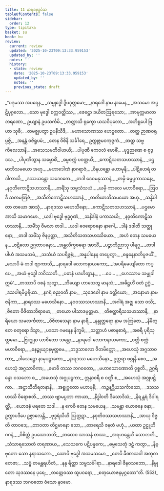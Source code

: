 ```yaml
---
title: 11 နာရဒဗုဒ္ဓဝံသ
tableOfContents: false
sidebar:
  order: 12
type: tipitaka
basket: su
book: bu
review:
  current: review
  updated: '2025-10-23T09:13:33.959153'
  updated_by: ''
  notes: ''
  history:
  - state: review
    date: '2025-10-23T09:13:33.959153'
    updated_by: ''
    notes: ''
    previous_state: draft
---
```



<ReviewStatus review={frontmatter.review} showDetails={true} />

<HypothesisAnnotation frontmatter={frontmatter} />

<DynamicBreadcrumb />

<Division number="1" book="bu" e="ch" v="21" p="341">

<Paragraph number="532" type="verses" book="bu">
_“ပဒုမဿ အပရေန,_  
_သမ္ဗုဒ္ဓေါ ဒွိပဒုတ္တမော;_  
_နာရဒေါ နာမ နာမေန,_  
_အသမော အပ္ပဋိပုဂ္ဂလော._  

</Paragraph>

</Division>
<Division number="2" book="bu" e="ch" v="21" p="341">

<Paragraph number="533" type="verses" book="bu">
_သော ဗုဒ္ဓေါ စက္ကဝတ္တိဿ,_  
_ဇေဋ္ဌော ဒယိတဩရသော;_  
_အာမုက္ကမာလာဘရဏော,_  
ဥယျာနံ ဥပသင်္ကမိ._  

</Paragraph>

</Division>
<Division number="3" book="bu" e="ch" v="21" p="341">

<Paragraph number="534" type="verses" book="bu">
_တတ္ထာသိ ရုက္ခော ယသဝိပုလော,_  
_အဘိရူပေါ ဗြဟာ သုစိ;_  
_တမဇ္ဈပတွာ ဥပနိသီဒိ,_  
_မဟာသောဏဿ ဟေဋ္ဌတော._  

</Paragraph>

</Division>
<Division number="4" book="bu" e="ch" v="21" p="341">

<Paragraph number="535" type="verses" book="bu">
_တတ္ထ ဉာဏဝရုပ္ပဇ္ဇိ,_  
_အနန္တံ ဝဇိရူပမံ;_  
_တေန ဝိစိနိ သင်္ခါရေ,_  
ဥက္ကုဇ္ဇမဝကုဇ္ဇကံ._  

</Paragraph>

</Division>
<Division number="5" book="bu" e="ch" v="21" p="341">

<Paragraph number="536" type="verses" book="bu">
_တတ္ထ သဗ္ဗကိလေသာနိ,_  
_အသေသမဘိဝါဟယိ;_  
_ပါပုဏီ ကေဝလံ ဗောဓိံ,_  
_ဗုဒ္ဓဉာဏေ စ စုဒ္ဒသ._  

</Paragraph>

</Division>
<Division number="6" book="bu" e="ch" v="21" p="341">

<Paragraph number="537" type="verses" book="bu">
_ပါပုဏိတွာန သမ္ဗောဓိံ,_  
_ဓမ္မစက္ကံ ပဝတ္တယိ;_  
_ကောဋိသတသဟဿာနံ,_  
_ပဌမာဘိသမယော အဟု._  

</Paragraph>

</Division>
<Division number="7" book="bu" e="ch" v="21" p="341">

<Paragraph number="538" type="verses" book="bu">
_မဟာဒေါဏံ နာဂရာဇံ,_  
_ဝိနယန္တော မဟာမုနိ;_  
_ပါဋိဟေရံ တဒါကာသိ,_  
_ဒဿယန္တော သဒေဝကေ._  

</Paragraph>

</Division>
<Division number="8" book="bu" e="ch" v="21" p="341">

<Paragraph number="539" type="verses" book="bu">
_တဒါ ဒေဝမနုဿာနံ,_  
_တမှိ ဓမ္မပ္ပကာသနေ;_  
_နဝုတိကောဋိသဟဿာနိ,_  
_တရိံသု သဗ္ဗသံသယံ._  

</Paragraph>

</Division>
<Division number="9" book="bu" e="ch" v="21" p="341">

<Paragraph number="540" type="verses" book="bu">
_ယမှိ ကာလေ မဟာဝီရော,_  
_ဩဝဒီ သကမတြဇံ;_  
_အသီတိကောဋိသဟဿာနံ,_  
_တတိယာဘိသမယော အဟု._  

</Paragraph>

</Division>
<Division number="10" book="bu" e="ch" v="21" p="341">

<Paragraph number="541" type="verses" book="bu">
_သန္နိပါတာ တယော အာသုံ,_  
_နာရဒဿ မဟေသိနော;_  
_ကောဋိသတသဟဿာနံ,_  
_ပဌမော အာသိ သမာဂမော._  

</Paragraph>

</Division>
<Division number="11" book="bu" e="ch" v="21" p="341">

<Paragraph number="542" type="verses" book="bu">
_ယဒါ ဗုဒ္ဓေါ ဗုဒ္ဓဂုဏံ,_  
_သနိဒါနံ ပကာသယိ;_  
_နဝုတိကောဋိသဟဿာနိ,_  
_သမိံသု ဝိမလာ တဒါ._  

</Paragraph>

</Division>
<Division number="12" book="bu" e="ch" v="21" p="341">

<Paragraph number="543" type="verses" book="bu">
_ယဒါ ဝေရောစနော နာဂေါ,_  
_ဒါနံ ဒဒါတိ သတ္ထုနော;_  
_တဒါ သမိံသု ဇိနပုတ္တာ,_  
_အသီတိသတသဟဿိယော._  

</Paragraph>

</Division>
<Division number="13" book="bu" e="ch" v="21" p="342">

<Paragraph number="544" type="verses" book="bu">
_အဟံ တေန သမယေန,_  
_ဇဋိလော ဥဂ္ဂတာပနော;_  
_အန္တလိက္ခစရော အာသိံ,_  
_ပဉ္စာဘိညာသု ပါရဂူ._  

</Paragraph>

</Division>
<Division number="14" book="bu" e="ch" v="21" p="342">

<Paragraph number="545" type="verses" book="bu">
_တဒါပါဟံ အသမသမံ,_  
_သသံဃံ သပရိဇ္ဇနံ;_  
_အန္နပါနေန တပ္ပေတွာ,_  
_စန္ဒနေနာဘိပူဇယိံ._  

</Paragraph>

</Division>
<Division number="15" book="bu" e="ch" v="21" p="342">

<Paragraph number="546" type="verses" book="bu">
_သောပိ မံ တဒါ ဗျာကာသိ,_  
_နာရဒေါ လောကနာယကော;_  
_‘အပရိမေယျိတော ကပ္ပေ,_  
_အယံ ဗုဒ္ဓေါ ဘဝိဿတိ._  

</Paragraph>

</Division>
<Division number="16" book="bu" e="ch" v="21" p="342">

<Paragraph number="547" type="verses" book="bu">
_ပဓာနံ ပဒဟိတွာန,_  
_ …ပေ… _  
_ဟေဿာမ သမ္မုခါ ဣမံ’._  

</Paragraph>

</Division>
<Division number="17" book="bu" e="ch" v="21" p="342">

<Paragraph number="548" type="verses" book="bu">
_တဿာပိ ဝစနံ သုတွာ,_  
_ဘိယျော ဟာသေတွ မာနသံ;_  
_အဓိဋ္ဌဟိံ ဝတံ ဥဂ္ဂံ,_  
_ဒသပါရမိပူရိယာ._  

</Paragraph>

</Division>
<Division number="18" book="bu" e="ch" v="21" p="342">

<Paragraph number="549" type="verses" book="bu">
_နဂရံ ဓညဝတီ နာမ,_  
_သုဒေဝေါ နာမ ခတ္တိယော;_  
_အနောမာ နာမ ဇနိကာ,_  
_နာရဒဿ မဟေသိနော._  

</Paragraph>

</Division>
<Division number="19" book="bu" e="ch" v="21" p="342">

<Paragraph number="550" type="verses" book="bu">
_နဝဝဿသဟဿာနိ,_  
_အဂါရံ အဇ္ဈ သော ဝသိ;_  
_ဇိတော ဝိဇိတာဘိရာမော,_  
_တယော ပါသာဒမုတ္တမာ._  

</Paragraph>

</Division>
<Division number="20" book="bu" e="ch" v="21" p="342">

<Paragraph number="551" type="verses" book="bu">
_တိစတ္တာရီသသဟဿာနိ,_  
_နာရိယော သမလင်္ကတာ;_  
_ဝိဇိတသေနာ နာမ နာရီ,_  
_နန္ဒုတ္တရော နာမ အတြဇော._  

</Paragraph>

</Division>
<Division number="21" book="bu" e="ch" v="21" p="342">

<Paragraph number="552" type="verses" book="bu">
_နိမိတ္တေ စတုရော ဒိသွာ,_  
_ပဒသာ ဂမနေန နိက္ခမိ;_  
_သတ္တာဟံ ပဓာနစာရံ,_  
_အစရီ ပုရိသုတ္တမော._  

</Paragraph>

</Division>
<Division number="22" book="bu" e="ch" v="21" p="342">

<Paragraph number="553" type="verses" book="bu">
_ဗြဟ္မုနာ ယာစိတော သန္တော,_  
_နာရဒေါ လောကနာယကော;_  
_ဝတ္တိ စက္ကံ မဟာဝီရော,_  
_ဓနဉ္စုယျာနမုတ္တမေ._  

</Paragraph>

</Division>
<Division number="23" book="bu" e="ch" v="21" p="342">

<Paragraph number="554" type="verses" book="bu">
_ဘဒ္ဒသာလော ဇိတမိတ္တော,_  
_အဟေသုံ အဂ္ဂသာဝကာ;_  
_ဝါသေဋ္ဌော နာမုပဋ္ဌာကော,_  
_နာရဒဿ မဟေသိနော._  

</Paragraph>

</Division>
<Division number="24" book="bu" e="ch" v="21" p="342">

<Paragraph number="555" type="verses" book="bu">
ဥတ္တရာ ဖဂ္ဂုနီ စေဝ,_  
_အဟေသုံ အဂ္ဂသာဝိကာ;_  
_ဗောဓိ တဿ ဘဂဝတော,_  
_မဟာသောဏောတိ ဝုစ္စတိ._  

</Paragraph>

</Division>
<Division number="25" book="bu" e="ch" v="21" p="342">

<Paragraph number="556" book="bu">
ဥဂ္ဂရိန္ဒော ဝသဘော စ,_  
_အဟေသုံ အဂ္ဂုပဋ္ဌကာ;_  
ဣန္ဒာဝရီ စ ဝဏ္ဍီ စ,_  
_အဟေသုံ အဂ္ဂုပဋ္ဌိကာ._  

</Paragraph>

</Division>
<Division number="26" book="bu" e="ch" v="21" p="343">

<Paragraph number="557" type="verses" book="bu">
_အဋ္ဌာသီတိရတနာနိ,_  
_အစ္စုဂ္ဂတော မဟာမုနိ;_  
_ကဉ္စနဂ္ဃိယသင်္ကာသော,_  
_ဒသသဟဿီ ဝိရောစတိ._  

</Paragraph>

</Division>
<Division number="27" book="bu" e="ch" v="21" p="343">

<Paragraph number="558" type="verses" book="bu">
_တဿ ဗျာမပ္ပဘာ ကာယာ,_  
_နိဒ္ဓါဝတိ ဒိသောဒိသံ;_  
_နိရန္တရံ ဒိဝါရတ္တိံ,_  
_ယောဇနံ ဖရတေ သဒါ._  

</Paragraph>

</Division>
<Division number="28" book="bu" e="ch" v="21" p="343">

<Paragraph number="559" type="verses" book="bu">
_န ကေစိ တေန သမယေန,_  
_သမန္တာ ယောဇနေ ဇနာ;_  
ဥက္ကာပဒီပေ ဥဇ္ဇာလေန္တိ,_  
_ဗုဒ္ဓရံသီဟိ ဩတ္ထဋာ._  

</Paragraph>

</Division>
<Division number="29" book="bu" e="ch" v="21" p="343">

<Paragraph number="560" type="verses" book="bu">
_နဝုတိဝဿသဟဿာနိ,_  
_အာယု ဝိဇ္ဇတိ တာဝဒေ;_  
_တာဝတာ တိဋ္ဌမာနော သော,_  
_တာရေသိ ဇနတံ ဗဟုံ._  

</Paragraph>

</Division>
<Division number="30" book="bu" e="ch" v="21" p="343">

<Paragraph number="561" type="verses" book="bu">
_ယထာ ဥဠူဟိ ဂဂနံ,_  
_ဝိစိတ္တံ ဥပသောဘတိ;_  
_တထေဝ သာသနံ တဿ,_  
_အရဟန္တေဟိ သောဘတိ._  

</Paragraph>

</Division>
<Division number="31" book="bu" e="ch" v="21" p="343">

<Paragraph number="562" type="verses" book="bu">
_သံသာရသောတံ တရဏာယ,_  
_သေသကေ ပဋိပန္နကေ;_  
_ဓမ္မသေတုံ ဒဠှံ ကတွာ,_  
_နိဗ္ဗုတော သော နရာသဘော._  

</Paragraph>

</Division>
<Division number="32" book="bu" e="ch" v="21" p="343">

<Paragraph number="563" type="verses" book="bu">
_သောပိ ဗုဒ္ဓေါ အသမသမော,_  
_တေပိ ခီဏာသဝါ အတုလတေဇာ;_  
_သဗ္ဗံ တမန္တရဟိတံ,_  
_နနု ရိတ္တာ သဗ္ဗသင်္ခါရာ._  

</Paragraph>

</Division>
<Division number="33" book="bu" e="ch" v="21" p="343">

<Paragraph number="564" type="verses" book="bu">
_နာရဒေါ ဇိနဝသဘော,_  
_နိဗ္ဗုတော သုဒဿနေ ပုရေ;_  
_တတ္ထေဝဿ ထူပဝရော,_  
_စတုယောဇနမုဂ္ဂတော”တိ. (553)_  


</Paragraph>
</Division>

<Paragraph number="565" type="center" book="bu">
နာရဒဿ ဘဂဝတော ဝံသော နဝမော.
</Paragraph>